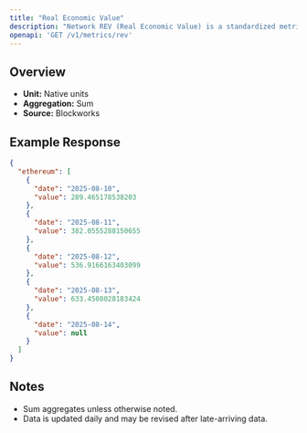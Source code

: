 ```yaml
---
title: "Real Economic Value"
description: "Network REV (Real Economic Value) is a standardized metric that tracks blockchain value accrual generated by user activity. REV consists of both in-protocol transaction fees and out-of-protocol tips that users pay for transaction execution, so it measures the monetary demand to transact onchain."
openapi: 'GET /v1/metrics/rev'
---
```


## Overview

- **Unit:** Native units
- **Aggregation:** Sum
- **Source:** Blockworks



## Example Response

```json
{
  "ethereum": [
    {
      "date": "2025-08-10",
      "value": 289.465178538203
    },
    {
      "date": "2025-08-11",
      "value": 382.0555288150655
    },
    {
      "date": "2025-08-12",
      "value": 536.9166163403099
    },
    {
      "date": "2025-08-13",
      "value": 633.4508028183424
    },
    {
      "date": "2025-08-14",
      "value": null
    }
  ]
}
```

## Notes
- Sum aggregates unless otherwise noted.
- Data is updated daily and may be revised after late-arriving data.
